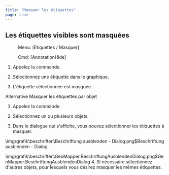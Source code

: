 ```yaml
---
title: "Masquer les étiquettes"
page: true
---
```

## Les &#233;tiquettes visibles sont masqu&#233;es
 <Menu> Menu: [Etiquettes / Masquer] </Menu> 
<GeoDesigner> <Menu> Cmd: [AnnotationHide] </Menu> </GeoDesigner>


1. Appelez la commande.

2. S&#233;lectionnez une &#233;tiquette dans le graphique.

3. L&#39;&#233;tiquette s&#233;lectionn&#233;e est masqu&#233;e. 




Alternative
  <Bold> Masquer les &#233;tiquettes par objet </Bold> 


1. Appelez la commande.

2. S&#233;lectionnez un ou plusieurs objets.

3. Dans le dialogue qui s&#39;affiche, vous pouvez s&#233;lectionner les &#233;tiquettes &#224; masquer.


<GeoDesigner>
<Image>\img\grafik\beschriften\Beschriftung ausblenden - Dialog.png$Beschriftung ausblenden - Dialog</Image>
</GeoDesigner>
<GeoMapper> 

<Image>\img\grafik\beschriften\GeoMapper.BeschriftungAusblendenDialog.png$GeoMapper.BeschriftungAusblendenDialog</Image>
</GeoMapper>
4. Si n&#233;cessaire s&#233;lectionnez d&#39;autres objets, pour lesquels vous d&#233;sirez masquer les m&#234;mes &#233;tiquettes.



